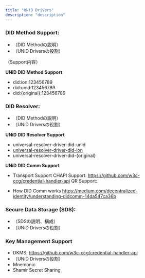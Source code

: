```yaml
---
title: "UNiD Drivers"
description: "description"
---
```


### DID Method Support:

- （DID Methodの説明）
- （UNiD Driversの役割）

（Support内容）


**UNiD DID Method Support**
- did:ion:123456789
- did:unid:123456789
- did:{original}:123456789


### DID Resolver:

- （DID Methodの説明）
- （UNiD Driversの役割）

**UNiD DID Resolver Support**
- universal-resolver-driver-did-unid
- [universal-resolver-driver-did-ion](uni-resolver-driver-did-ion)
- universal-resolver-driver-did-{original}

**UNiD DID Comm Support**

- Transport Support
CHAPI Support: https://github.com/w3c-ccg/credential-handler-api
QR Support: 

- How DID Comm works
https://medium.com/decentralized-identity/understanding-didcomm-14da547ca36b

### Secure Data Storage (SDS):

- （SDSの説明、構成）
- （UNiD Driversの役割）

### Key Management Support

- DKMS: https://github.com/w3c-ccg/credential-handler-api
- （UNiD Driversの役割）
- Mnemonic
- Shamir Secret Sharing
